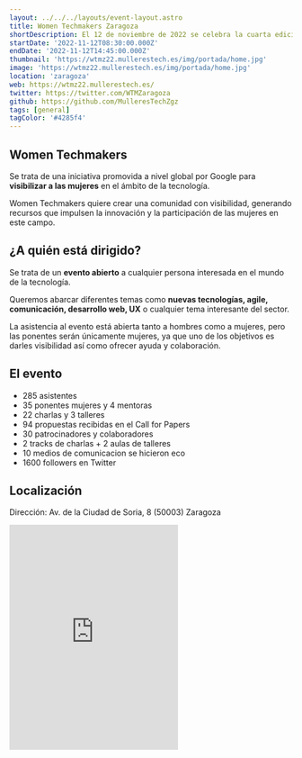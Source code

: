 ```yaml
---
layout: ../../../layouts/event-layout.astro
title: Women Techmakers Zaragoza
shortDescription: El 12 de noviembre de 2022 se celebra la cuarta edición del evento Women Techmakers en Zaragoza. Women Techmakers es de una iniciativa promovida a nivel global por Google para visibilizar a las mujeres en el ámbito de la tecnología. Este evento quiere crear una comunidad con visibilidad, generando recursos que impulsen la innovación y la participación de las mujeres en este campo.
startDate: '2022-11-12T08:30:00.000Z'
endDate: '2022-11-12T14:45:00.000Z'
thumbnail: 'https://wtmz22.mullerestech.es/img/portada/home.jpg'
image: 'https://wtmz22.mullerestech.es/img/portada/home.jpg'
location: 'zaragoza'
web: https://wtmz22.mullerestech.es/
twitter: https://twitter.com/WTMZaragoza
github: https://github.com/MulleresTechZgz
tags: [general]
tagColor: '#4285f4'
---
```


## Women Techmakers

Se trata de una iniciativa promovida a nivel global por Google para **visibilizar a las mujeres** en el ámbito de la tecnología.

Women Techmakers quiere crear una comunidad con visibilidad, generando recursos que impulsen la innovación y la participación de las mujeres en este campo.

## ¿A quién está dirigido?

Se trata de un **evento abierto** a cualquier persona interesada en el mundo de la tecnología.

Queremos abarcar diferentes temas como **nuevas tecnologías, agile, comunicación, desarrollo web, UX** o cualquier tema interesante del sector.

La asistencia al evento está abierta tanto a hombres como a mujeres, pero las ponentes serán únicamente mujeres, ya que uno de los objetivos es darles visibilidad así como ofrecer ayuda y colaboración.

## El evento

- 285 asistentes
- 35 ponentes mujeres y 4 mentoras
- 22 charlas y 3 talleres
- 94 propuestas recibidas en el Call for Papers
- 30 patrocinadores y colaboradores
- 2 tracks de charlas + 2 aulas de talleres
- 10 medios de comunicacion se hicieron eco
- 1600 followers en Twitter

## Localización

Dirección: Av. de la Ciudad de Soria, 8 (50003) Zaragoza

<iframe
  className="mt-4 w-full"
  height="400"
  src="https://www.google.com/maps/embed?pb=!1m18!1m12!1m3!1d2980.8313381244366!2d-0.9094249837997486!3d41.65938598705047!2m3!1f0!2f0!3f0!3m2!1i1024!2i768!4f13.1!3m3!1m2!1s0xd596b4aded0f4d1%3A0x12f8c30f1a51a61f!2sETOPIA%20Centro%20de%20Arte%20y%20Tecnolog%C3%ADa!5e0!3m2!1ses!2ses!4v1664861946276!5m2!1ses!2ses"
  style="border:0;"
  allowfullscreen=""
  loading="lazy"
  referrerpolicy="no-referrer-when-downgrade"
></iframe>

